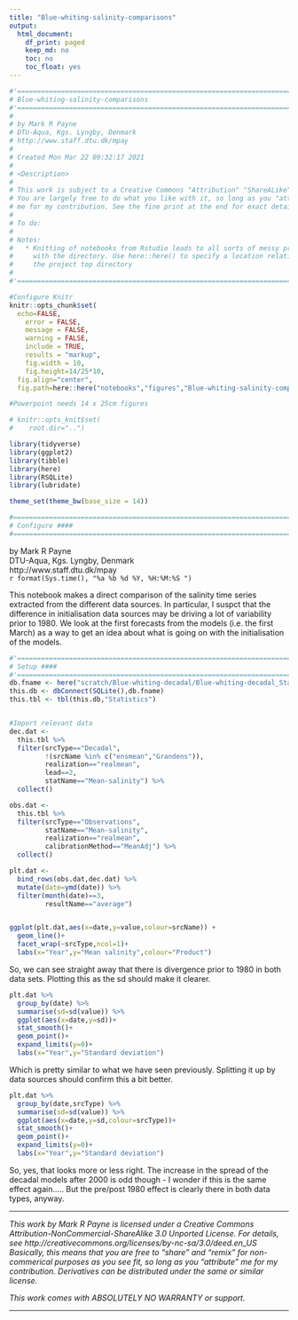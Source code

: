 ```yaml
---
title: "Blue-whiting-salinity-comparisons"
output:
  html_document: 
    df_print: paged
    keep_md: no
    toc: no
    toc_float: yes
---
```


```r
#'========================================================================
# Blue-whiting-salinity-comparisons
#'========================================================================
#
# by Mark R Payne
# DTU-Aqua, Kgs. Lyngby, Denmark
# http://www.staff.dtu.dk/mpay
#
# Created Mon Mar 22 09:32:17 2021
#
# <Description>
#
# This work is subject to a Creative Commons "Attribution" "ShareALike" License.
# You are largely free to do what you like with it, so long as you "attribute"
# me for my contribution. See the fine print at the end for exact details.
#
# To do:
#
# Notes:
#   * Knitting of notebooks from Rstudio leads to all sorts of messy problems 
#     with the directory. Use here::here() to specify a location relative to
#     the project top directory
#
#'========================================================================

#Configure Knitr
knitr::opts_chunk$set(
  echo=FALSE,
	error = FALSE,
	message = FALSE,
	warning = FALSE,
	include = TRUE,
	results = "markup",
	fig.width = 10,
	fig.height=14/25*10,
  fig.align="center",
  fig.path=here::here("notebooks","figures","Blue-whiting-salinity-comparisons_"))

#Powerpoint needs 14 x 25cm figures

# knitr::opts_knit$set(
#    root.dir="..")

library(tidyverse)
library(ggplot2)
library(tibble)
library(here)
library(RSQLite)
library(lubridate)

theme_set(theme_bw(base_size = 14))
```

```r
#==========================================================================
# Configure ####
#==========================================================================

```

by Mark R Payne  <br>
DTU-Aqua, Kgs. Lyngby, Denmark  <br>
http://www.staff.dtu.dk/mpay  <br>
`r format(Sys.time(), "%a %b %d %Y, %H:%M:%S ")`

This notebook makes a direct comparison of the salinity time series extracted from the different data sources. In particular, I suspct that the difference in initialisation data sources may be driving a lot of variability prior to 1980. We look at the first forecasts from the models (i.e. the first March) as a way to get an idea about what is going on with the initialisation of the models.


```r
#'========================================================================
# Setup ####
#'========================================================================
db.fname <- here("scratch/Blue-whiting-decadal/Blue-whiting-decadal_Statistics.sqlite")
this.db <- dbConnect(SQLite(),db.fname)
this.tbl <- tbl(this.db,"Statistics")


#Import relevant data
dec.dat <- 
  this.tbl %>%
  filter(srcType=="Decadal",
         !(srcName %in% c("ensmean","Grandens")),
         realization=="realmean",
         lead==2,
         statName=="Mean-salinity") %>% 
  collect()

obs.dat <- 
  this.tbl %>%
  filter(srcType=="Observations",
         statName=="Mean-salinity",
         realization=="realmean",
         calibrationMethod=="MeanAdj") %>%
  collect()

plt.dat <- 
  bind_rows(obs.dat,dec.dat) %>%
  mutate(date=ymd(date)) %>%
  filter(month(date)==3,
         resultName=="average") 


ggplot(plt.dat,aes(x=date,y=value,colour=srcName)) +
  geom_line()+
  facet_wrap(~srcType,ncol=1)+
  labs(x="Year",y="Mean salinity",colour="Product")

```
So, we can see straight away that there is divergence prior to 1980 in both data sets. Plotting this as the sd should make it clearer.

```r
plt.dat %>%
  group_by(date) %>%
  summarise(sd=sd(value)) %>%
  ggplot(aes(x=date,y=sd))+
  stat_smooth()+
  geom_point()+
  expand_limits(y=0)+
  labs(x="Year",y="Standard deviation")

```

Which is pretty similar to what we have seen previously. Splitting it up by data sources should confirm this a bit better.

```r
plt.dat %>%
  group_by(date,srcType) %>%
  summarise(sd=sd(value)) %>%
  ggplot(aes(x=date,y=sd,colour=srcType))+
  stat_smooth()+
  geom_point()+
  expand_limits(y=0)+
  labs(x="Year",y="Standard deviation")

```

So, yes, that looks more or less right. The increase in the spread of the decadal models after 2000 is odd though - I wonder if this is the same effect again..... But the pre/post 1980 effect is clearly there in both data types, anyway.


***
*This work by Mark R Payne is licensed under a  Creative Commons
Attribution-NonCommercial-ShareAlike 3.0 Unported License. 
For details, see http://creativecommons.org/licenses/by-nc-sa/3.0/deed.en_US
Basically, this means that you are free to "share" and "remix" for 
non-commerical purposes as you see fit, so long as you "attribute" me for my
contribution. Derivatives can be distributed under the same or 
similar license.*

*This work comes with ABSOLUTELY NO WARRANTY or support.*

***



